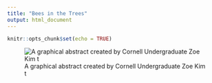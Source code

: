 ```yaml
---
title: "Bees in the Trees"
output: html_document
---
```


```r
knitr::opts_chunk$set(echo = TRUE)
```

![A graphical abstract created by Cornell Undergraduate Zoe Kim t](Kass Graphic.png)
